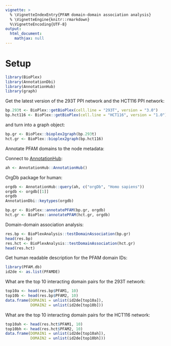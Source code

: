 ```yaml
---
vignette: >
  % \VignetteIndexEntry{PFAM domain-domain association analysis}
  % \VignetteEngine{knitr::rmarkdown}
  %\VignetteEncoding{UTF-8}
output:
  html_document:
    mathjax: null   
---
```


# Setup

```r
library(BioPlex)
library(AnnotationDbi)
library(AnnotationHub)
library(graph)
```

Get the latest version of the 293T PPI network and the HCT116 PPI network:

```r
bp.293t <- BioPlex::getBioPlex(cell.line = "293T", version = "3.0")
bp.hct116 <- BioPlex::getBioPlex(cell.line = "HCT116", version = "1.0")
```

and turn into a graph object:

```r
bp.gr <- BioPlex::bioplex2graph(bp.293t)
hct.gr <- BioPlex::bioplex2graph(bp.hct116)
```

Annotate PFAM domains to the node metadata:

Connect to 
[AnnotationHub](http://bioconductor.org/packages/AnnotationHub):

```r
ah <- AnnotationHub::AnnotationHub()
```

OrgDb package for human:
```r
orgdb <- AnnotationHub::query(ah, c("orgDb", "Homo sapiens"))
orgdb <- orgdb[[1]] 
orgdb
AnnotationDbi::keytypes(orgdb)
```

```r
bp.gr <- BioPlex::annotatePFAM(bp.gr, orgdb)
hct.gr <- BioPlex::annotatePFAM(hct.gr, orgdb)
```

Domain-domain association analysis:

```r
res.bp <- BioPlexAnalysis::testDomainAssociation(bp.gr)
head(res.bp)
res.hct <- BioPlexAnalysis::testDomainAssociation(hct.gr)
head(res.hct)
```

Get human readable description for the PFAM domain IDs:

```r
library(PFAM.db)
id2de <- as.list(PFAMDE)
```

What are the top 10 interacting domain pairs for the 293T network:

```r
top10a <- head(res.bp$PFAM1, 10)
top10b <- head(res.bp$PFAM2, 10)
data.frame(DOMAIN1 = unlist(id2de[top10a]),
           DOMAIN2 = unlist(id2de[top10b]))
```

What are the top 10 interacting domain pairs for the HCT116 network:

```r
top10ah <- head(res.hct$PFAM1, 10)
top10bh <- head(res.hct$PFAM2, 10)
data.frame(DOMAIN1 = unlist(id2de[top10ah]),
           DOMAIN2 = unlist(id2de[top10bh]))
```

